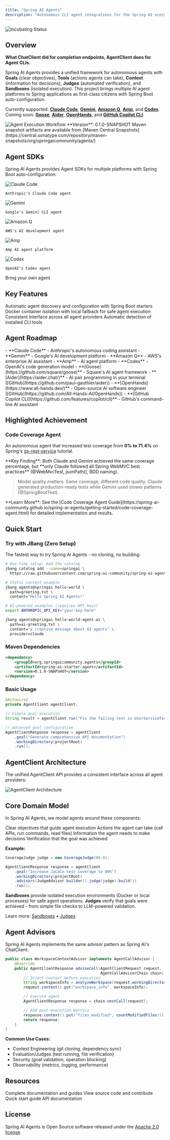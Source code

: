 ```yaml
---
title: "Spring AI Agents"
description: "Autonomous CLI agent integrations for the Spring AI ecosystem"
---
```


<img
  src="https://img.shields.io/badge/Status-Incubating-blue"
  alt="Incubating Status"
/>

## Overview

**What ChatClient did for completion endpoints, AgentClient does for Agent CLIs.**

Spring AI Agents provides a unified framework for autonomous agents with **Goals** (clear objectives), **Tools** (actions agents can take), **Context** (information for decisions), **Judges** (automated verification), and **Sandboxes** (isolated execution). This project brings multiple AI agent platforms to Spring applications as first-class citizens with Spring Boot auto-configuration.

Currently supported: **[Claude Code](https://www.anthropic.com/claude/code)**, **[Gemini](https://ai.google.dev/gemini-api)**, **[Amazon Q](https://aws.amazon.com/q/developer/)**, **[Amp](https://www.amp.ai/)**, and **[Codex](https://openai.com/index/openai-codex/)**. Coming soon: **[Goose](https://github.com/square/goose)**, **[Aider](https://aider.chat/)**, **[OpenHands](https://www.all-hands.dev/)**, and **[GitHub Copilot CLI](https://github.com/features/copilot/cli)**.

<img src="/images/projects/spring-ai-agents-workflow.png" alt="Agent Execution Workflow" />

<Note>
**Version**: 0.1.0-SNAPSHOT
Maven snapshot artifacts are available from [Maven Central Snapshots](https://central.sonatype.com/repository/maven-snapshots/org/springaicommunity/agents/)
</Note>

## Agent SDKs

Spring AI Agents provides Agent SDKs for multiple platforms with Spring Boot auto-configuration:

<CardGroup cols={3}>
  <Card
    title="Claude Agent SDK"
    icon="robot"
    href="https://spring-ai-community.github.io/spring-ai-agents/api/claude-code-sdk.html"
  >
    <img src="/images/agents/claude-code-logo.png" alt="Claude Code" style={{width: '60px', marginBottom: '0.5rem'}} />

    Anthropic's Claude Code agent
  </Card>
  <Card
    title="Gemini Agent SDK"
    icon="sparkles"
    href="https://spring-ai-community.github.io/spring-ai-agents/api/gemini-cli-sdk.html"
  >
    <img src="/images/agents/gemini-logo.png" alt="Gemini" style={{width: '60px', marginBottom: '0.5rem'}} />

    Google's Gemini CLI agent
  </Card>
  <Card
    title="Amazon Q Agent SDK"
    icon="aws"
    href="https://spring-ai-community.github.io/spring-ai-agents/api/amazon-q-cli-sdk.html"
  >
    <img src="/images/agents/amazon-q-logo.png" alt="Amazon Q" style={{width: '60px', marginBottom: '0.5rem'}} />

    AWS's AI development agent
  </Card>
  <Card
    title="Amp Agent SDK"
    icon="wand-magic"
    href="https://spring-ai-community.github.io/spring-ai-agents/api/amp-cli-sdk.html"
  >
    <img src="/images/agents/amp-logo.png" alt="Amp" style={{width: '60px', marginBottom: '0.5rem'}} />

    Amp AI agent platform
  </Card>
  <Card
    title="Codex Agent SDK"
    icon="code"
    href="https://spring-ai-community.github.io/spring-ai-agents/api/codex-cli-sdk.html"
  >
    <img src="/images/agents/codex-logo.png" alt="Codex" style={{width: '60px', marginBottom: '0.5rem'}} />

    OpenAI's Codex agent
  </Card>
  <Card
    title="Custom Agent SDK"
    icon="puzzle-piece"
    href="https://spring-ai-community.github.io/spring-ai-agents/api/agentclient.html"
  >
    Bring your own agent
  </Card>
</CardGroup>

## Key Features

<CardGroup cols={2}>
  <Card
    title="Spring Boot Auto-Configuration"
    icon="leaf"
    href="https://spring-ai-community.github.io/spring-ai-agents/getting-started/autoconfiguration.html"
  >
    Automatic agent discovery and configuration with Spring Boot starters
  </Card>
  <Card
    title="Secure Sandbox Isolation"
    icon="shield"
    href="https://spring-ai-community.github.io/spring-ai-agents/getting-started/goals-and-workspaces.html"
  >
    Docker container isolation with local fallback for safe agent execution
  </Card>
  <Card
    title="Unified AgentClient API"
    icon="code"
    href="https://spring-ai-community.github.io/spring-ai-agents/api/agentclient.html"
  >
    Consistent interface across all agent providers
  </Card>
  <Card
    title="CLI Discovery"
    icon="magnifying-glass"
    href="https://spring-ai-community.github.io/spring-ai-agents/concepts/cli-agents.html"
  >
    Automatic detection of installed CLI tools
  </Card>
</CardGroup>

## Agent Roadmap

<AccordionGroup>
  <Accordion title="✅ Currently Supported">
    - **Claude Code** - Anthropic's autonomous coding assistant
    - **Gemini** - Google's AI development platform
    - **Amazon Q** - AWS's enterprise AI assistant
    - **Amp** - AI agent platform
    - **Codex** - OpenAI's code generation model
  </Accordion>

  <Accordion title="🚧 Coming Soon">
    - **[Goose](https://github.com/square/goose)** - Square's AI agent framework
    - **[Aider](https://aider.chat/)** - AI pair programming in your terminal ([GitHub](https://github.com/paul-gauthier/aider))
    - **[OpenHands](https://www.all-hands.dev/)** - Open-source AI software engineer ([GitHub](https://github.com/All-Hands-AI/OpenHands))
    - **[GitHub Copilot CLI](https://github.com/features/copilot/cli)** - GitHub's command-line AI assistant
  </Accordion>
</AccordionGroup>

## Highlighted Achievement

### Code Coverage Agent

An autonomous agent that increased test coverage from **0% to 71.4%** on Spring's [gs-rest-service](https://spring.io/guides/gs/rest-service) tutorial.

<Check>
**Key Finding**: Both Claude and Gemini achieved the same coverage percentage, but **only Claude followed all Spring WebMVC best practices** (@WebMvcTest, jsonPath(), BDD naming).
</Check>

> Model quality matters: Same coverage, different code quality. Claude generated production-ready tests while Gemini used slower patterns (@SpringBootTest).

<Note>
**Learn More**: See the [Code Coverage Agent Guide](https://spring-ai-community.github.io/spring-ai-agents/getting-started/code-coverage-agent.html) for detailed implementation and results.
</Note>

## Quick Start

### Try with JBang (Zero Setup)

The fastest way to try Spring AI Agents - no cloning, no building:

```bash
# One-time setup: Add the catalog
jbang catalog add --name=springai \
  https://raw.githubusercontent.com/spring-ai-community/spring-ai-agents/main/jbang-catalog.json

# Static content example
jbang agents@springai hello-world \
  path=greeting.txt \
  content="Hello Spring AI Agents!"

# AI-powered examples (requires API keys)
export ANTHROPIC_API_KEY="your-key-here"

jbang agents@springai hello-world-agent-ai \
  path=ai-greeting.txt \
  content="a creative message about AI agents" \
  provider=claude
```

### Maven Dependencies

```xml
<dependency>
    <groupId>org.springaicommunity.agents</groupId>
    <artifactId>spring-ai-starter-agent</artifactId>
    <version>0.1.0-SNAPSHOT</version>
</dependency>
```

### Basic Usage

```java
@Autowired
private AgentClient agentClient;

// Simple goal execution
String result = agentClient.run("Fix the failing test in UserServiceTest");

// Advanced goal configuration
AgentClientResponse response = agentClient
    .goal("Generate comprehensive API documentation")
    .workingDirectory(projectRoot)
    .run();
```

## AgentClient Architecture

The unified AgentClient API provides a consistent interface across all agent providers:

<img src="/images/projects/agentclient-architecture.png" alt="AgentClient Architecture" />

## Core Domain Model

In Spring AI Agents, we model agents around these components:

<CardGroup cols={2}>
  <Card
    title="Goals 🎯"
    icon="bullseye"
    href="https://spring-ai-community.github.io/spring-ai-agents/getting-started/goals-and-workspaces.html"
  >
    Clear objectives that guide agent execution
  </Card>
  <Card
    title="Tools 🔧"
    icon="wrench"
    href="https://spring-ai-community.github.io/spring-ai-agents/concepts/cli-agents.html"
  >
    Actions the agent can take (call APIs, run commands, read files)
  </Card>
  <Card
    title="Context 📊"
    icon="database"
    href="https://spring-ai-community.github.io/spring-ai-agents/api/context-engineering.html"
  >
    Information the agent needs to make decisions
  </Card>
  <Card
    title="Judges ⚖️"
    icon="gavel"
    href="https://spring-ai-community.github.io/spring-ai-agents/judges/index.html"
  >
    Verification that the goal was achieved
  </Card>
</CardGroup>

**Example:**

```java
CoverageJudge judge = new CoverageJudge(80.0);

AgentClientResponse response = agentClient
    .goal("Increase JaCoCo test coverage to 80%")
    .workingDirectory(projectRoot)
    .advisors(JudgeAdvisor.builder().judge(judge).build())
    .run();
```

**Sandboxes** provide isolated execution environments (Docker or local processes) for safe agent operations. **Judges** verify that goals were achieved - from simple file checks to LLM-powered validation.

Learn more: [Sandboxes](https://spring-ai-community.github.io/spring-ai-agents/getting-started/goals-and-workspaces.html) • [Judges](https://spring-ai-community.github.io/spring-ai-agents/judges/index.html)

## Agent Advisors

Spring AI Agents implements the same advisor pattern as Spring AI's ChatClient:

```java
public class WorkspaceContextAdvisor implements AgentCallAdvisor {
    @Override
    public AgentClientResponse adviseCall(AgentClientRequest request,
                                          AgentCallAdvisorChain chain) {
        // Inject context before execution
        String workspaceInfo = analyzeWorkspace(request.workingDirectory());
        request.context().put("workspace_info", workspaceInfo);

        // Execute agent
        AgentClientResponse response = chain.nextCall(request);

        // Add post-execution metrics
        response.context().put("files_modified", countModifiedFiles());
        return response;
    }
}
```

**Common Use Cases:**
- Context Engineering (git cloning, dependency sync)
- Evaluation/Judges (test running, file verification)
- Security (goal validation, operation blocking)
- Observability (metrics, logging, performance)

## Resources

<CardGroup cols={2}>
  <Card
    title="Official Documentation"
    icon="book"
    href="https://spring-ai-community.github.io/spring-ai-agents/"
  >
    Complete documentation and guides
  </Card>
  <Card
    title="GitHub Repository"
    icon="github"
    href="https://github.com/spring-ai-community/spring-ai-agents"
  >
    View source code and contribute
  </Card>
  <Card
    title="Getting Started"
    icon="rocket"
    href="https://spring-ai-community.github.io/spring-ai-agents/getting-started.html"
  >
    Quick start guide
  </Card>
  <Card
    title="API Reference"
    icon="code"
    href="https://spring-ai-community.github.io/spring-ai-agents/api/agentclient.html"
  >
    API documentation
  </Card>
</CardGroup>

## License

Spring AI Agents is Open Source software released under the [Apache 2.0 license](https://github.com/spring-ai-community/spring-ai-agents/blob/main/LICENSE).
